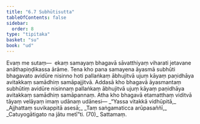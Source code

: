```yaml
---
title: "6.7 Subhūtisutta"
tableOfContents: false
sidebar:
  order: 8
type: "tipitaka"
basket: "su"
book: "ud"
---
```



<DynamicBreadcrumb />

<Division number="57" book="ud" bookNo="18" page="166">

<Paragraph number="576" book="ud">
Evaṃ me sutaṃ—  ekaṃ samayaṃ bhagavā sāvatthiyaṃ viharati jetavane anāthapiṇḍikassa ārāme. Tena kho pana samayena āyasmā subhūti bhagavato avidūre nisinno hoti pallaṅkaṃ ābhujitvā ujuṃ kāyaṃ paṇidhāya avitakkaṃ samādhiṃ samāpajjitvā.
</Paragraph>

<Paragraph number="577" book="ud">
Addasā kho bhagavā āyasmantaṃ subhūtiṃ avidūre nisinnaṃ pallaṅkaṃ ābhujitvā ujuṃ kāyaṃ paṇidhāya avitakkaṃ samādhiṃ samāpannaṃ.
</Paragraph>

<Paragraph number="578" book="ud">
Atha kho bhagavā etamatthaṃ viditvā tāyaṃ velāyaṃ imaṃ udānaṃ udānesi—
</Paragraph>

<Paragraph number="579" type="verses" book="ud">
_“Yassa vitakkā vidhūpitā,_  
_Ajjhattaṃ suvikappitā asesā;_  
_Taṃ saṅgamaticca arūpasaññī,_  
_Catuyogātigato na jātu metī”ti. (70)_  


</Paragraph>
</Division>

<Paragraph number="580" type="center" book="ud">
Sattamaṃ.
</Paragraph>